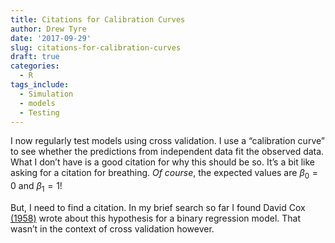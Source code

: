 ```yaml
---
title: Citations for Calibration Curves
author: Drew Tyre
date: '2017-09-29'
slug: citations-for-calibration-curves
draft: true
categories:
  - R
tags_include:
  - Simulation
  - models
  - Testing
---
```


I now regularly test models using cross validation. I use a "calibration curve" to see whether the predictions from independent data fit the observed data. What I don't have is a good citation for why this should be so. It's a bit like asking for a citation for breathing. *Of course*, the expected values are $\beta_0 = 0$ and $\beta_1 = 1$! 

But, I need to find a citation. In my brief search so far I found David Cox [(1958)](https://www.nuffield.ox.ac.uk/users/cox/cox49.pdf) wrote about this hypothesis for a binary regression model. That wasn't in the context of cross validation however. 
